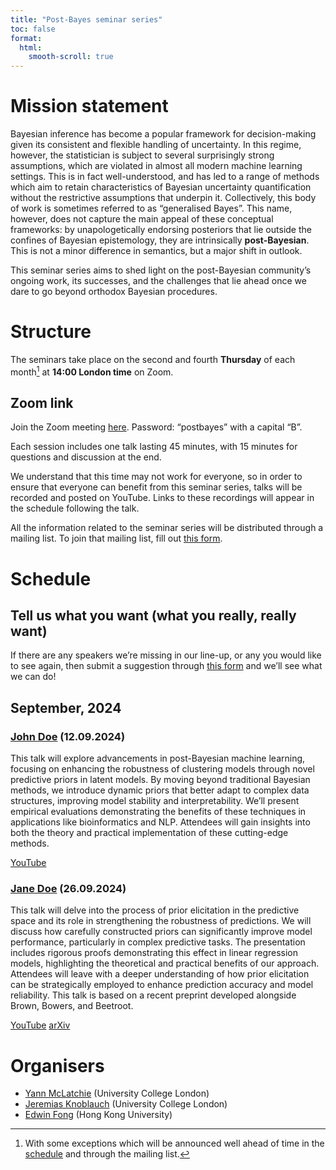 ```yaml
---
title: "Post-Bayes seminar series"
toc: false
format:
  html:
    smooth-scroll: true
---
```


# Mission statement

Bayesian inference has become a popular framework for decision-making given its consistent and flexible handling of uncertainty.
In this regime, however, the statistician is subject to several surprisingly strong assumptions, which are violated in almost all modern machine learning settings.
This is in fact well-understood, and has led to a range of methods which aim to retain characteristics of Bayesian uncertainty quantification without the restrictive assumptions that underpin it.
Collectively, this body of work is sometimes referred to as "generalised Bayes".
This name, however, does not capture the main appeal of these conceptual frameworks: by unapologetically endorsing posteriors that lie outside the confines of Bayesian epistemology, they are intrinsically **post-Bayesian**. 
This is not a minor difference in semantics, but a major shift in outlook.

This seminar series aims to shed light on the post-Bayesian community’s ongoing work, its successes, and the challenges that lie ahead once we dare to go beyond orthodox Bayesian procedures.

# Structure

The seminars take place on the second and fourth **Thursday** of each month^[With some exceptions which will be announced well ahead of time in the [schedule](#sec-schedule) and through the mailing list.] at **14:00 London time** on Zoom.

::: {.callout-note}
## Zoom link

Join the Zoom meeting [here](https://zoom.us).
Password: "postbayes" with a capital "B".
:::

Each session includes one talk lasting 45 minutes, with 15 minutes for questions and discussion at the end.

We understand that this time may not work for everyone, so in order to ensure that everyone can benefit from this seminar series, talks will be recorded and posted on YouTube.
Links to these recordings will appear in the schedule following the talk.

All the information related to the seminar series will be distributed through a mailing list. 
To join that mailing list, fill out [this form](https://forms.gle/gqB3LtvJ1ZEb8EWt6).

# Schedule {#sec-schedule}

::: {.callout-note}
## Tell us what you want (what you really, really want)

If there are any speakers we're missing in our line-up, or any you would like to see again, then submit a suggestion through [this form](https://forms.gle/h5r8VPt2vKBLTRR7A) and we'll see what we can do!
:::

## September, 2024

### [John Doe](https://en.wikipedia.org/wiki/John_Doe) (12.09.2024)

This talk will explore advancements in post-Bayesian machine learning, focusing on enhancing the robustness of clustering models through novel predictive priors in latent models. By moving beyond traditional Bayesian methods, we introduce dynamic priors that better adapt to complex data structures, improving model stability and interpretability. We’ll present empirical evaluations demonstrating the benefits of these techniques in applications like bioinformatics and NLP. Attendees will gain insights into both the theory and practical implementation of these cutting-edge methods.

[[YouTube](https://youtu.be)]{.recording}

### [Jane Doe](https://en.wikipedia.org/wiki/Jane_Doe_(disambiguation)) (26.09.2024)

This talk will delve into the process of prior elicitation in the predictive space and its role in strengthening the robustness of predictions. We will discuss how carefully constructed priors can significantly improve model performance, particularly in complex predictive tasks. The presentation includes rigorous proofs demonstrating this effect in linear regression models, highlighting the theoretical and practical benefits of our approach. Attendees will leave with a deeper understanding of how prior elicitation can be strategically employed to enhance prediction accuracy and model reliability.
This talk is based on a recent preprint developed alongside Brown, Bowers, and Beetroot.

[[YouTube](https://youtu.be)]{.recording}
[[arXiv](https://arxiv.org)]{.arxiv}

# Organisers

- [Yann McLatchie](https://yannmclatchie.github.io/) (University College London)
- [Jeremias Knoblauch](https://jeremiasknoblauch.github.io/) (University College London)
- [Edwin Fong](https://edfong.github.io/) (Hong Kong University)